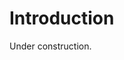 # Introduction {.unnumbered}

Under construction.

```{=html}
<!--

- welcome note
- book structure and how to use it
- something about companion slides/presentations used during workshops?

-->
```
